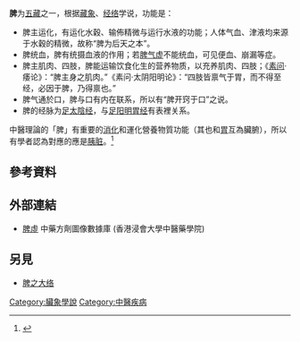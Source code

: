 {{expand|time=2014-10-02T11:06:12+00:00}}
'''脾'''为[[臟腑|五藏]]之一，根据[[藏象|藏象]]、[[经络|经络]]学说，功能是：
* 脾主运化，有运化水穀、输佈精微与运行水液的功能；人体气血、津液均来源于水穀的精微，故称“脾为后天之本”。
* 脾统血，脾有统摄血液的作用；若[[脾虛|脾气虚]]不能统血，可见便血、崩漏等症。
* 脾主肌肉、四肢，脾能运输饮食化生的营养物质，以充养肌肉、四肢；《[[素问|素问]]·痿论》：“脾主身之肌肉。”《素问·太阴阳明论》：“四肢皆禀气于胃，而不得至经，必因于脾，乃得禀也。”
* 脾气通於口，脾与口有内在联系，所以有“脾开窍于口”之说。
* 脾的经脉为[[足太阴脾经|足太陰经]]，与[[足阳明胃经|足阳明胃经]]有表裡关系。

中醫理論的「脾」有重要的[[消化|消化]]和運化營養物質功能（其也和[[胃|胃]]互為臟腑），所以有學者認為對應的應是[[胰脏|胰脏]]。<ref>{{cite journal|author=单靖|author2=倪祥惠|date=2004-07-24|title=脾、胰的中西医比较研究|journal=中华现代中西医杂志|url=http://journal.9med.net/html/qikan/zxyjh/zhxdzxyzz/20031018/zyzy/20080903013719900_17539.html|access-date=2014-10-02|archive-url=https://web.archive.org/web/20141006081352/http://journal.9med.net/html/qikan/zxyjh/zhxdzxyzz/20031018/zyzy/20080903013719900_17539.html|archive-date=2014-10-06|dead-url=yes}}</ref><!--論壇資料，且無參考來源<ref>http://www.tcmforum.com/forum2.php?forumID=100945&fGroup=expert</ref>-->

==參考資料==
{{reflist}}

== 外部連結 ==
* [https://sys02.lib.hkbu.edu.hk/cmfid/index.asp?query=all%2Ccontains%2C%E8%84%BE%E8%99%9B&facet=type_&lang=cht       脾虛] 中藥方劑圖像數據庫 (香港浸會大學中醫藥學院) {{zh}}{{en}}


==另見==
*[[脾之大络|脾之大络]]

{{五臟六腑}}

[[Category:臟象學說|Category:臟象學說]]
[[Category:中醫疾病|Category:中醫疾病]]